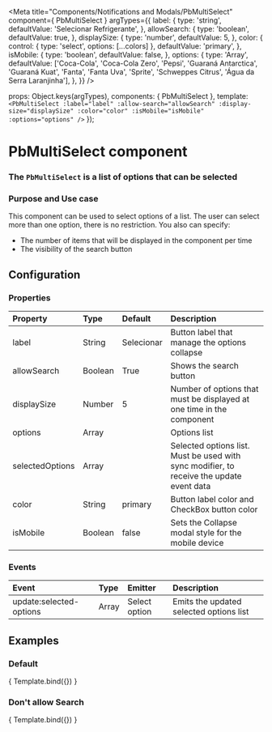 
<Meta
  title="Components/Notifications and Modals/PbMultiSelect"
  component={ PbMultiSelect }
  argTypes={{
    label: {
      type: 'string',
      defaultValue: 'Selecionar Refrigerante',
    },
    allowSearch: {
      type: 'boolean',
      defaultValue: true,
    },
    displaySize: {
      type: 'number',
      defaultValue: 5,
    },
    color: {
      control: { type: 'select', options: [...colors] },
      defaultValue: 'primary',
    },
    isMobile: {
      type: 'boolean',
      defaultValue: false,
    },
    options: {
      type: 'Array',
      defaultValue: ['Coca-Cola', 'Coca-Cola Zero', 'Pepsi', 'Guaraná Antarctica', 'Guaraná Kuat', 'Fanta', 'Fanta Uva', 'Sprite', 'Schweppes Citrus', 'Água da Serra Laranjinha'],
    },
  }}
/>

  props: Object.keys(argTypes),
  components: { PbMultiSelect },
  template: `
    <PbMultiSelect
      :label="label"
      :allow-search="allowSearch"
      :display-size="displaySize"
      :color="color"
      :isMobile="isMobile"
      :options="options"
    />
  `
});

# **PbMultiSelect component**
### The `PbMultiSelect` is a list of options that can be selected

### Purpose and Use case

This component can be used to select options of a list. The user can select more than one option, there is no restriction.
You also can specify:
- The number of items that will be displayed in the component per time
- The visibility of the search button

## Configuration

### Properties

| Property                    | Type        | Default     | Description                                                                                   |
|:----------------------------|:------------|:------------|:----------------------------------------------------------------------------------------------|
| label                       | String      | Selecionar  | Button label that manage the options collapse                                                 |
| allowSearch                 | Boolean     | True        | Shows the search button                                                                       |
| displaySize                 | Number      | 5           | Number of options that must be displayed at one time in the component                         |
| options                     | Array       |             | Options list                                                                                  |
| selectedOptions             | Array       |             | Selected options list. Must be used with sync modifier, to receive the update event data      |
| color                       | String      | primary     | Button label color and CheckBox button color                                                  |
| isMobile                    | Boolean     | false       | Sets the Collapse modal style for the mobile device                                           |

### Events

| Event                       | Type        | Emitter           | Description                                                                                   |
|:----------------------------|:------------|:------------------|:----------------------------------------------------------------------------------------------|
| update:selected-options     | Array       | Select option     | Emits the updated selected options list                                                       |

## Examples

### Default

<Canvas>
  <Story name="Default">
    { Template.bind({}) }
  </Story>
</Canvas>

### Don't allow Search

<Canvas>
  <Story name="DontAllowSearch" args={{ allowSearch: false }}>
    { Template.bind({}) }
  </Story>
</Canvas>
